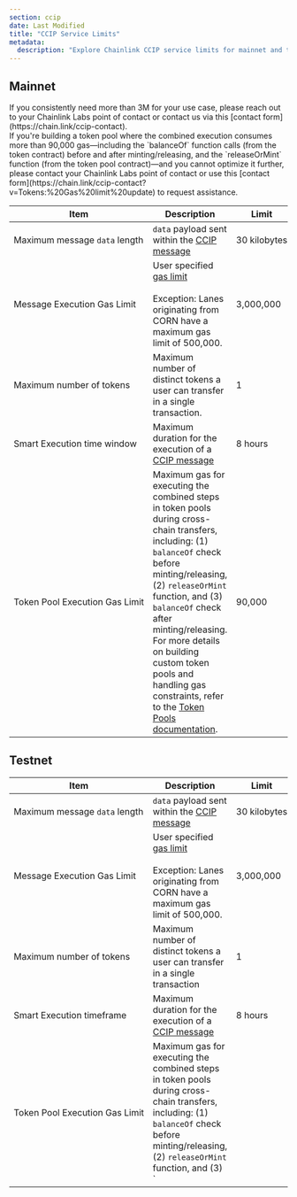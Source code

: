 ```yaml
---
section: ccip
date: Last Modified
title: "CCIP Service Limits"
metadata:
  description: "Explore Chainlink CCIP service limits for mainnet and testnet. Learn about message data length, gas limits, token transfers, execution time, and token pool gas."
---
```



## Mainnet

<Aside type="note" title="Increase the gas limit">
  If you consistently need more than 3M for your use case, please reach out to your Chainlink Labs point of contact or
  contact us via this [contact form](https://chain.link/ccip-contact).
</Aside>

<Aside type="note" title="Need more gas for releaseOrMint?">
  If you're building a token pool where the combined execution consumes more than 90,000 gas—including the `balanceOf`
  function calls (from the token contract) before and after minting/releasing, and the `releaseOrMint` function (from
  the token pool contract)—and you cannot optimize it further, please contact your Chainlink Labs point of contact or
  use this [contact form](https://chain.link/ccip-contact?v=Tokens:%20Gas%20limit%20update) to request assistance.
</Aside>

| Item                                               | Description                                                                                                                                                                                                                                                                                                                                                                                                                   | Limit             |
| -------------------------------------------------- | ----------------------------------------------------------------------------------------------------------------------------------------------------------------------------------------------------------------------------------------------------------------------------------------------------------------------------------------------------------------------------------------------------------------------------- | ----------------- |
| Maximum&nbsp;message&nbsp;`data`&nbsp;length       | `data` payload sent within the [CCIP message](/ccip/api-reference/v1.5.1/client#evm2anymessage)                                                                                                                                                                                                                                                                                                                               | 30&nbsp;kilobytes |
| Message&nbsp;Execution&nbsp;Gas&nbsp;Limit         | User specified [gas limit](/ccip/api-reference/v1.5.1/client#evmextraargsv1)<br/> <br/> Exception: Lanes originating from CORN have a maximum gas limit of 500,000.                                                                                                                                                                                                                                                           | 3,000,000         |
| Maximum&nbsp;number&nbsp;of&nbsp;tokens            | Maximum number of distinct tokens a user can transfer in a single transaction.                                                                                                                                                                                                                                                                                                                                                | 1                 |
| Smart Execution time window                        | Maximum duration for the execution of a [CCIP message](/ccip/api-reference/v1.5.1/client#evm2anymessage)                                                                                                                                                                                                                                                                                                                      | 8 hours           |
| Token&nbsp;Pool&nbsp;Execution&nbsp;Gas&nbsp;Limit | Maximum gas for executing the combined steps in token pools during cross-chain transfers, including: (1) `balanceOf` check before minting/releasing, (2) `releaseOrMint` function, and (3) `balanceOf` check after minting/releasing. For more details on building custom token pools and handling gas constraints, refer to the [Token Pools documentation](/ccip/concepts/cross-chain-tokens#requirements-for-token-pools). | 90,000            |

## Testnet

| Item                                               | Description                                                                                                                                                                                  | Limit             |
| -------------------------------------------------- | -------------------------------------------------------------------------------------------------------------------------------------------------------------------------------------------- | ----------------- |
| Maximum&nbsp;message&nbsp;`data`&nbsp;length       | `data` payload sent within the [CCIP message](/ccip/api-reference/v1.5.1/client#evm2anymessage)                                                                                              | 30&nbsp;kilobytes |
| Message&nbsp;Execution&nbsp;Gas&nbsp;Limit         | User specified [gas limit](/ccip/api-reference/v1.5.1/client#evmextraargsv1)<br/> <br/> Exception: Lanes originating from CORN have a maximum gas limit of 500,000.                          | 3,000,000         |
| Maximum&nbsp;number&nbsp;of&nbsp;tokens            | Maximum number of distinct tokens a user can transfer in a single transaction                                                                                                                | 1                 |
| Smart Execution timeframe                          | Maximum duration for the execution of a [CCIP message](/ccip/api-reference/v1.5.1/client#evm2anymessage)                                                                                     | 8 hours           |
| Token&nbsp;Pool&nbsp;Execution&nbsp;Gas&nbsp;Limit | Maximum gas for executing the combined steps in token pools during cross-chain transfers, including: (1) `balanceOf` check before minting/releasing, (2) `releaseOrMint` function, and (3) ` |
